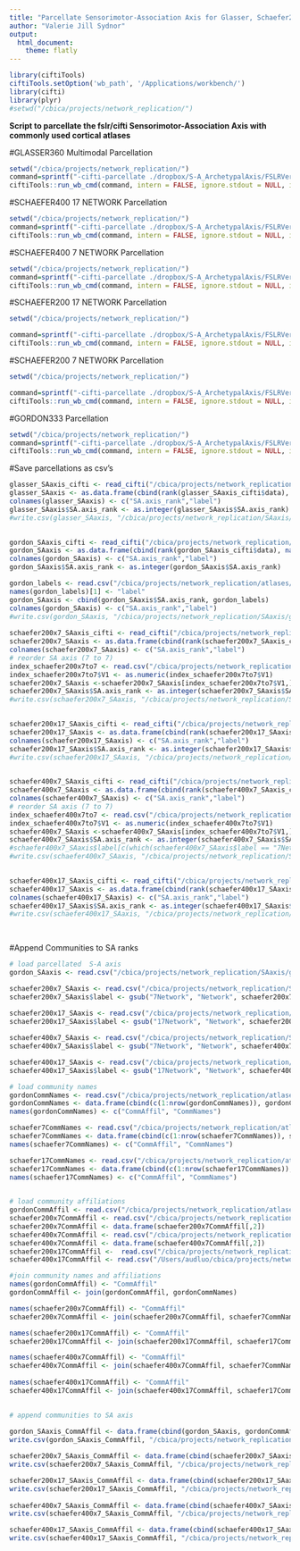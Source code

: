 ```yaml
---
title: "Parcellate Sensorimotor-Association Axis for Glasser, Schaefer200 and 400 (7 and 17 Network), and Gordon"
author: "Valerie Jill Sydnor"
output: 
  html_document:
    theme: flatly
---
```

 
```r
library(ciftiTools)
ciftiTools.setOption('wb_path', '/Applications/workbench/')
library(cifti)
library(plyr)
#setwd("/cbica/projects/network_replication/")
```

**Script to parcellate the fslr/cifti Sensorimotor-Association Axis with commonly used cortical atlases**

#GLASSER360 Multimodal Parcellation

```r
setwd("/cbica/projects/network_replication/")
command=sprintf("-cifti-parcellate ./dropbox/S-A_ArchetypalAxis/FSLRVertex/SensorimotorAssociation_Axis.dscalar.nii ./atlases/dlabel/glasser_space-fsLR_den-32k_desc-atlas.dlabel.nii COLUMN ./SAaxis/SensorimotorAssociation_Axis_parcellated_ciftis/SensorimotorAssociation.Axis.Glasser360.pscalar.nii")
ciftiTools::run_wb_cmd(command, intern = FALSE, ignore.stdout = NULL, ignore.stderr = NULL)
```

#SCHAEFER400 17 NETWORK Parcellation

```r
setwd("/cbica/projects/network_replication/")
command=sprintf("-cifti-parcellate ./dropbox/S-A_ArchetypalAxis/FSLRVertex/SensorimotorAssociation_Axis.dscalar.nii ./atlases/dlabel/Schaefer2018_400Parcels_17Networks_order.dlabel.nii COLUMN ./SAaxis/SensorimotorAssociation_Axis_parcellated_ciftis/SensorimotorAssociation.Axis.Schaefer400.17Networks.pscalar.nii")
ciftiTools::run_wb_cmd(command, intern = FALSE, ignore.stdout = NULL, ignore.stderr = NULL)
```


#SCHAEFER400 7 NETWORK Parcellation

```r
setwd("/cbica/projects/network_replication/")
command=sprintf("-cifti-parcellate ./dropbox/S-A_ArchetypalAxis/FSLRVertex/SensorimotorAssociation_Axis.dscalar.nii ./atlases/dlabel/Schaefer2018_400Parcels_7Networks_order.dlabel.nii COLUMN ./SAaxis/SensorimotorAssociation_Axis_parcellated_ciftis/SensorimotorAssociation.Axis.Schaefer400.7Networks.pscalar.nii")
ciftiTools::run_wb_cmd(command, intern = FALSE, ignore.stdout = NULL, ignore.stderr = NULL)
```

#SCHAEFER200 17 NETWORK Parcellation

```r
setwd("/cbica/projects/network_replication/")

command=sprintf("-cifti-parcellate ./dropbox/S-A_ArchetypalAxis/FSLRVertex/SensorimotorAssociation_Axis.dscalar.nii ./atlases/dlabel/Schaefer2018_200Parcels_17Networks_order.dlabel.nii COLUMN ./SAaxis/SensorimotorAssociation_Axis_parcellated_ciftis/SensorimotorAssociation.Axis.Schaefer200.17Networks.pscalar.nii")
ciftiTools::run_wb_cmd(command, intern = FALSE, ignore.stdout = NULL, ignore.stderr = NULL)
```


#SCHAEFER200 7 NETWORK Parcellation

```r
setwd("/cbica/projects/network_replication/")

command=sprintf("-cifti-parcellate ./dropbox/S-A_ArchetypalAxis/FSLRVertex/SensorimotorAssociation_Axis.dscalar.nii ./atlases/dlabel/Schaefer2018_200Parcels_7Networks_order.dlabel.nii COLUMN ./SAaxis/SensorimotorAssociation_Axis_parcellated_ciftis/SensorimotorAssociation.Axis.Schaefer200.7Networks.pscalar.nii")
ciftiTools::run_wb_cmd(command, intern = FALSE, ignore.stdout = NULL, ignore.stderr = NULL)
```

#GORDON333 Parcellation

```r

setwd("/cbica/projects/network_replication/")
command=sprintf("-cifti-parcellate ./dropbox/S-A_ArchetypalAxis/FSLRVertex/SensorimotorAssociation_Axis.dscalar.nii ./atlases/dlabel/gordon_space-fsLR_den-32k_desc-atlas.dlabel.nii COLUMN ./SAaxis/SensorimotorAssociation_Axis_parcellated_ciftis/SensorimotorAssociation.Axis.Gordon333.pscalar.nii")
ciftiTools::run_wb_cmd(command, intern = FALSE, ignore.stdout = NULL, ignore.stderr = NULL)
```


#Save parcellations as csv's
```r
glasser_SAaxis_cifti <- read_cifti("/cbica/projects/network_replication/SAaxis/SensorimotorAssociation_Axis_parcellated_ciftis/SensorimotorAssociation.Axis.Glasser360.pscalar.nii")  
glasser_SAaxis <- as.data.frame(cbind(rank(glasser_SAaxis_cifti$data), names(glasser_SAaxis_cifti$Parcel)))
colnames(glasser_SAaxis) <- c("SA.axis_rank","label")
glasser_SAaxis$SA.axis_rank <- as.integer(glasser_SAaxis$SA.axis_rank)
#write.csv(glasser_SAaxis, "/cbica/projects/network_replication/SAaxis/glasser_SAaxis.csv")

 
gordon_SAaxis_cifti <- read_cifti("/cbica/projects/network_replication/SAaxis/SensorimotorAssociation_Axis_parcellated_ciftis/SensorimotorAssociation.Axis.Gordon333.pscalar.nii")  
gordon_SAaxis <- as.data.frame(cbind(rank(gordon_SAaxis_cifti$data), names(gordon_SAaxis_cifti$Parcel)))
colnames(gordon_SAaxis) <- c("SA.axis_rank","label")
gordon_SAaxis$SA.axis_rank <- as.integer(gordon_SAaxis$SA.axis_rank)

gordon_labels <- read.csv("/cbica/projects/network_replication/atlases/parcellations/gordon_regionlist_xcp.csv", header=F)
names(gordon_labels)[1] <- "label"
gordon_SAaxis <- cbind(gordon_SAaxis$SA.axis_rank, gordon_labels) 
colnames(gordon_SAaxis) <- c("SA.axis_rank","label")
#write.csv(gordon_SAaxis, "/cbica/projects/network_replication/SAaxis/gordon_SAaxis.csv")
 
schaefer200x7_SAaxis_cifti <- read_cifti("/cbica/projects/network_replication/SAaxis/SensorimotorAssociation_Axis_parcellated_ciftis/SensorimotorAssociation.Axis.Schaefer200.7Networks.pscalar.nii")  
schaefer200x7_SAaxis <- as.data.frame(cbind(rank(schaefer200x7_SAaxis_cifti$data), names(schaefer200x7_SAaxis_cifti$Parcel)))
colnames(schaefer200x7_SAaxis) <- c("SA.axis_rank","label")
# reorder SA axis (7 to 7)
index_schaefer200x7to7 <- read.csv("/cbica/projects/network_replication/software/schaefer7to17_reordering/index_schaefer200x7to17.csv", header=F)
index_schaefer200x7to7$V1 <- as.numeric(index_schaefer200x7to7$V1)
schaefer200x7_SAaxis <-schaefer200x7_SAaxis[index_schaefer200x7to7$V1,]
schaefer200x7_SAaxis$SA.axis_rank <- as.integer(schaefer200x7_SAaxis$SA.axis_rank)
#write.csv(schaefer200x7_SAaxis, "/cbica/projects/network_replication/SAaxis/schaefer200x7_SAaxis.csv")
 

schaefer200x17_SAaxis_cifti <- read_cifti("/cbica/projects/network_replication/SAaxis/SensorimotorAssociation_Axis_parcellated_ciftis/SensorimotorAssociation.Axis.Schaefer200.17Networks.pscalar.nii")  
schaefer200x17_SAaxis <- as.data.frame(cbind(rank(schaefer200x17_SAaxis_cifti$data), names(schaefer200x17_SAaxis_cifti$Parcel)))
colnames(schaefer200x17_SAaxis) <- c("SA.axis_rank","label")
schaefer200x17_SAaxis$SA.axis_rank <- as.integer(schaefer200x17_SAaxis$SA.axis_rank)
#write.csv(schaefer200x17_SAaxis, "/cbica/projects/network_replication/SAaxis/schaefer200x17_SAaxis.csv")
 

schaefer400x7_SAaxis_cifti <- read_cifti("/cbica/projects/network_replication/SAaxis/SensorimotorAssociation_Axis_parcellated_ciftis/SensorimotorAssociation.Axis.Schaefer400.7Networks.pscalar.nii")  
schaefer400x7_SAaxis <- as.data.frame(cbind(rank(schaefer400x7_SAaxis_cifti$data), names(schaefer400x7_SAaxis_cifti$Parcel)))
colnames(schaefer400x7_SAaxis) <- c("SA.axis_rank","label")
# reorder SA axis (7 to 7)
index_schaefer400x7to7 <- read.csv("/cbica/projects/network_replication/software/schaefer7to17_reordering/index_schaefer400x7to17.csv", header=F)
index_schaefer400x7to7$V1 <- as.numeric(index_schaefer400x7to7$V1)
schaefer400x7_SAaxis <-schaefer400x7_SAaxis[index_schaefer400x7to7$V1,]
schaefer400x7_SAaxis$SA.axis_rank <- as.integer(schaefer400x7_SAaxis$SA.axis_rank)
#schaefer400x7_SAaxis$label[c(which(schaefer400x7_SAaxis$label == "7Networks_LH_Cont_OFC_1"))] <- "Networks_LH_Cont_PFCl_1"
#write.csv(schaefer400x7_SAaxis, "/cbica/projects/network_replication/SAaxis/schaefer400x7_SAaxis.csv")
 

schaefer400x17_SAaxis_cifti <- read_cifti("/cbica/projects/network_replication/SAaxis/SensorimotorAssociation_Axis_parcellated_ciftis/SensorimotorAssociation.Axis.Schaefer400.17Networks.pscalar.nii")  
schaefer400x17_SAaxis <- as.data.frame(cbind(rank(schaefer400x17_SAaxis_cifti$data), names(schaefer400x17_SAaxis_cifti$Parcel)))
colnames(schaefer400x17_SAaxis) <- c("SA.axis_rank","label")
schaefer400x17_SAaxis$SA.axis_rank <- as.integer(schaefer400x17_SAaxis$SA.axis_rank)
#write.csv(schaefer400x17_SAaxis, "/cbica/projects/network_replication/SAaxis/schaefer400x17_SAaxis.csv")
 
 
```


#Append Communities to SA ranks  
```r
# load parcellated  S-A axis
gordon_SAaxis <- read.csv("/cbica/projects/network_replication/SAaxis/gordon_SAaxis.csv")

schaefer200x7_SAaxis <- read.csv("/cbica/projects/network_replication/SAaxis/schaefer200x7_SAaxis.csv")
schaefer200x7_SAaxis$label <- gsub("7Network", "Network", schaefer200x7_SAaxis$label)
 
schaefer200x17_SAaxis <- read.csv("/cbica/projects/network_replication/SAaxis/schaefer200x17_SAaxis.csv")
schaefer200x17_SAaxis$label <- gsub("17Network", "Network", schaefer200x17_SAaxis$label)

schaefer400x7_SAaxis <- read.csv("/cbica/projects/network_replication/SAaxis/schaefer400x7_SAaxis.csv")
schaefer400x7_SAaxis$label <- gsub("7Network", "Network", schaefer400x7_SAaxis$label)

schaefer400x17_SAaxis <- read.csv("/cbica/projects/network_replication/SAaxis/schaefer400x17_SAaxis.csv")
schaefer400x17_SAaxis$label <- gsub("17Network", "Network", schaefer400x17_SAaxis$label)

```

```r
# load community names
gordonCommNames <- read.csv("/cbica/projects/network_replication/atlases/parcellations/Gordon333_Network/gordon333CommunityNames.csv", header=F)
gordonCommNames <- data.frame(cbind(c(1:nrow(gordonCommNames)), gordonCommNames))
names(gordonCommNames) <- c("CommAffil", "CommNames")

schaefer7CommNames <- read.csv("/cbica/projects/network_replication/atlases/parcellations/Schaefer_7Network/schaefer7CommunityNames.csv", header=F)
schaefer7CommNames <- data.frame(cbind(c(1:nrow(schaefer7CommNames)), schaefer7CommNames))
names(schaefer7CommNames) <- c("CommAffil", "CommNames")

schaefer17CommNames <- read.csv("/cbica/projects/network_replication/atlases/parcellations/Schaefer_17Network/schaefer17CommunityNames.csv", header=F)
schaefer17CommNames <- data.frame(cbind(c(1:nrow(schaefer17CommNames)), schaefer17CommNames))
names(schaefer17CommNames) <- c("CommAffil", "CommNames")
 
```

```r
 
# load community affiliations
gordonCommAffil <- read.csv("/cbica/projects/network_replication/atlases/parcellations/Gordon333_Network/gordon333CommunityAffiliation.1D.csv", header=F)
schaefer200x7CommAffil <- read.csv("/cbica/projects/network_replication/atlases/parcellations/Schaefer_7Network/schaefer200x7CommunityAffiliation.1D_reordered.csv", header=T)
schaefer200x7CommAffil <- data.frame(schaefer200x7CommAffil[,2])
schaefer400x7CommAffil <- read.csv("/cbica/projects/network_replication/atlases/parcellations/Schaefer_7Network/schaefer400x7CommunityAffiliation.1D_reordered.csv", header=T)
schaefer400x7CommAffil <- data.frame(schaefer400x7CommAffil[,2])
schaefer200x17CommAffil <-  read.csv("/cbica/projects/network_replication/atlases/parcellations/Schaefer_17Network/schaefer200x17CommunityAffiliation.1D .csv", header=F)
schaefer400x17CommAffil <- read.csv("/Users/audluo/cbica/projects/network_replication/atlases/parcellations/Schaefer_17Network/schaefer400x17CommunityAffiliation.1D .csv", header=F)

```

```r
#join community names and affiliations
names(gordonCommAffil) <- "CommAffil"
gordonCommAffil <- join(gordonCommAffil, gordonCommNames)

names(schaefer200x7CommAffil) <- "CommAffil"
schaefer200x7CommAffil <- join(schaefer200x7CommAffil, schaefer7CommNames)

names(schaefer200x17CommAffil) <- "CommAffil"
schaefer200x17CommAffil <- join(schaefer200x17CommAffil, schaefer17CommNames)

names(schaefer400x7CommAffil) <- "CommAffil"
schaefer400x7CommAffil <- join(schaefer400x7CommAffil, schaefer7CommNames)
 
names(schaefer400x17CommAffil) <- "CommAffil"
schaefer400x17CommAffil <- join(schaefer400x17CommAffil, schaefer17CommNames)
 
```


```r


# append communities to SA axis
 
gordon_SAaxis_CommAffil <- data.frame(cbind(gordon_SAaxis, gordonCommAffil))[,-1]
write.csv(gordon_SAaxis_CommAffil, "/cbica/projects/network_replication/atlases/parcellations/SAaxis_CommAffil/gordon_SAaxis_CommAffil.csv", row.names = F)

schaefer200x7_SAaxis_CommAffil <- data.frame(cbind(schaefer200x7_SAaxis, schaefer200x7CommAffil))[,-1]
write.csv(schaefer200x7_SAaxis_CommAffil, "/cbica/projects/network_replication/atlases/parcellations/SAaxis_CommAffil/schaefer200x7_SAaxis_CommAffil.csv", row.names=F)

schaefer200x17_SAaxis_CommAffil <- data.frame(cbind(schaefer200x17_SAaxis, schaefer200x17CommAffil))[,-1]
write.csv(schaefer200x17_SAaxis_CommAffil, "/cbica/projects/network_replication/atlases/parcellations/SAaxis_CommAffil/schaefer200x17_SAaxis_CommAffil.csv", row.names=F)
 
schaefer400x7_SAaxis_CommAffil <- data.frame(cbind(schaefer400x7_SAaxis, schaefer400x7CommAffil))[,-1]
write.csv(schaefer400x7_SAaxis_CommAffil, "/cbica/projects/network_replication/atlases/parcellations/SAaxis_CommAffil/schaefer400x7_SAaxis_CommAffil.csv", row.names=F)

schaefer400x17_SAaxis_CommAffil <- data.frame(cbind(schaefer400x17_SAaxis, schaefer400x17CommAffil))[,-1]
write.csv(schaefer400x17_SAaxis_CommAffil, "/cbica/projects/network_replication/atlases/parcellations/SAaxis_CommAffil/schaefer400x17_SAaxis_CommAffil.csv", row.names=F)

```

